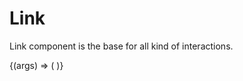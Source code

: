 

<Meta
  title="Components/Link"
  component={Link}
  argTypes={{}}
/>

# Link

Link component is the base for all kind of interactions.

<ArgsTable story="Link Component" />

<Canvas>
  <Story
    name="Link Component"
    args={{
      ...Link.defaultProps,
      children: 'Example'
    }}
  >
    {(args) => (
      <Link {...args} />
    )} 
  </Story>
</Canvas>

